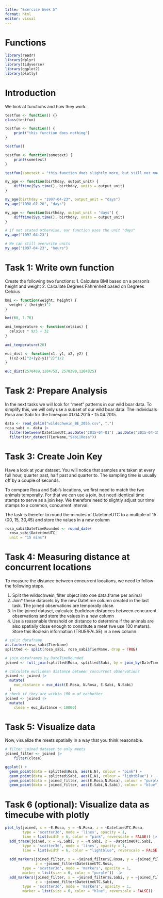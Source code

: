 ```yaml
---
title: "Exercise Week 5"
format: html
editor: visual
---
```

# Functions
```r
library(readr)
library(dplyr)
library(tidyverse)
library(ggplot2)
library(plotly)
```


# Introduction

We look at functions and how they work. 

```r
testfun <- function() {}
class(testfun)

testfun <- function() {
    print("this function does nothing")
}

testfun()

testfun <- function(sometext) {
    print(sometext)
}

testfun(sometext = "this function does slightly more, but still not much")

my_age <- function(birthday, output_unit) {
    difftime(Sys.time(), birthday, units = output_unit)
}

my_age(birthday = "1997-04-23", output_unit = "days")
my_age("1998-07-20", "days")

my_age <- function(birthday, output_unit = "days") {
    difftime(Sys.time(), birthday, units = output_unit)
}

# if not stated otherwise, our function uses the unit "days"
my_age("1997-04-23")

# We can still overwrite units
my_age("1997-04-23", "hours")
```

# Task 1: Write own function
Create the following two functions:
1. Calculate BMI based on a person’s height and weight
2. Calculate Degrees Fahrenheit based on Degrees Celcius

```r
bmi <- function(weight, height) {
  weight / (height)^2
}

bmi(60, 1.70)

ami_temperature <- function(celsius) {
  celsius * 9/5 + 32
}
  
ami_temperature(20)

euc_dist <- function(x1, y1, x2, y2) {
  ((x2-x1)^2+(y2-y1)^2)^1/2
}

euc_dist(2570409,1204752, 2570390,1204825)
```

# Task 2: Prepare Analysis
In the next tasks we will look for “meet” patterns in our wild boar data. To simplify this, we will only use a subset of our wild boar data: The individuals Rosa and Sabi for the timespan 01.04.2015 - 15.04.2015.

```r
data <- read_delim("wildschwein_BE_2056.csv", ",")
rosa_sabi <- data |> 
  filter(between(DatetimeUTC,as.Date("2015-04-01") ,as.Date("2015-04-15"))) |> 
  filter(str_detect(TierName,"Sabi|Rosa"))

```

# Task 3: Create Join Key
Have a look at your dataset. You will notice that samples are taken at every full hour, quarter past, half past and quarter to. The sampling time is usually off by a couple of seconds.

To compare Rosa and Sabi’s locations, we first need to match the two animals temporally. For that we can use a join, but need identical time stamps to serve as a join key. We therefore need to slightly adjust our time stamps to a common, concurrent interval.

The task is therefor to round the minutes of DatetimeUTC to a multiple of 15 (00, 15, 30,45) and store the values in a new column

```r
rosa_sabi$DateTimeRounded <- round_date(
  rosa_sabi$DatetimeUTC,
  unit = "15 mins")
```

# Task 4: Measuring distance at concurrent locations
To measure the distance between concurrent locations, we need to follow the following steps.

1. Split the wildschwein_filter object into one data.frame per animal
2. Join* these datasets by the new Datetime column created in the last task. The joined observations are temporally close.
3. In the joined dataset, calculate Euclidean distances between concurrent observations and store the values in a new column
4. Use a reasonable threshold on distance to determine if the animals are also spatially close enough to constitute a meet (we use 100 meters). Store this Boolean information (TRUE/FALSE) in a new column


```r
# split dataframe
as.factor(rosa_sabi$TierName)
splitted <- split(rosa_sabi, rosa_sabi$TierName, drop = TRUE)

# join dataframes by DateTimeRounded
joined <- full_join(splitted$Rosa, splitted$Sabi, by = join_by(DateTimeRounded), suffix = c(".Rosa", ".Sabi"))

# calculate euclidean distance between concurrent observations
joined <- joined |> 
  mutate(
    euc_distance = euc_dist(E.Rosa, N.Rosa, E.Sabi, N.Sabi)
  )
# check if they are within 100 m of eachother
joined <- joined |> 
  mutate(
    close = euc_distance < 10000)
```

# Task 5: Visualize data
Now, visualize the meets spatially in a way that you think reasonable.

```r
# filter joined dataset to only meets
joined_filter <- joined |>
    filter(close)

ggplot() +
  geom_point(data = splitted$Rosa, aes(E,N), colour = "pink") +
  geom_point(data = splitted$Sabi, aes(E,N), colour = "lightblue") +
  geom_point(data = joined_filter, aes(E.Rosa,N.Rosa), colour = "purple") +
  geom_point(data = joined_filter, aes(E.Sabi,N.Sabi), colour = "blue")
```

# Task 6 (optional): Visualize data as timecube with plotly

```r
plot_ly(joined, x = ~E.Rosa, y = ~N.Rosa, z = ~DatetimeUTC.Rosa, 
        type = 'scatter3d', mode = 'lines', opacity = 1, 
        line = list(width = 6, color = "pink", reverscale = FALSE)) |> 
  add_trace(joined, x = ~E.Sabi, y = ~N.Sabi, z = ~DatetimeUTC.Sabi, 
        type = 'scatter3d', mode = 'lines', opacity = 1, 
        line = list(width = 6, color = "lightblue", reverscale = FALSE)) |>
  
  add_markers(joined_filter, x = ~joined_filter$E.Rosa, y = ~joined_filter$N.Rosa, 
              z = ~joined_filter$DatetimeUTC.Rosa, 
        type = 'scatter3d', mode = 'markers', opacity = 1, 
        marker = list(size = 6, color = "purple"))  |>
  add_markers(joined_filter, x = ~joined_filter$E.Sabi, y = ~joined_filter$N.Sabi, 
              z = ~joined_filter$DatetimeUTC.Sabi, 
        type = 'scatter3d', mode = 'markers', opacity = 1, 
        marker = list(size = 6, color = "blue", reverscale = FALSE))

```

